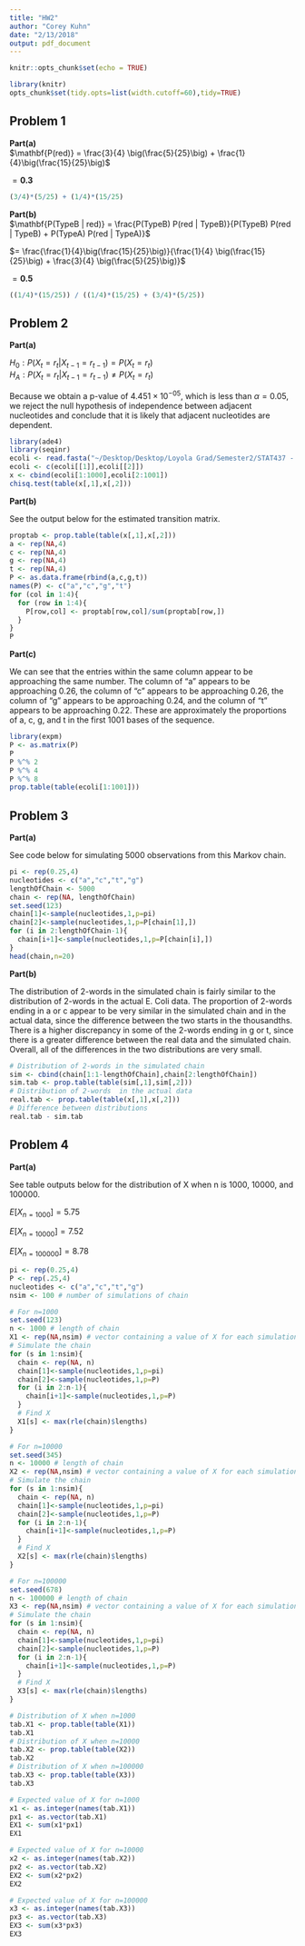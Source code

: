 ```yaml
---
title: "HW2"
author: "Corey Kuhn"
date: "2/13/2018"
output: pdf_document
---
```


\newcommand{\newprob}
    {
    \vskip 1cm
    }
\newcommand{\newln}
    {
    \vskip .1cm
    }

```r
knitr::opts_chunk$set(echo = TRUE)
```

```r
library(knitr)
opts_chunk$set(tidy.opts=list(width.cutoff=60),tidy=TRUE)
```

## Problem 1

**Part(a)**  
\newln
$\mathbf{P(red)} = \frac{3}{4} \big(\frac{5}{25}\big) + \frac{1}{4}\big(\frac{15}{25}\big)$  

$= \mathbf{0.3}$  
\newln
```r
(3/4)*(5/25) + (1/4)*(15/25)
```

\newprob

**Part(b)**  
\newln
$\mathbf{P(TypeB | red)} = \frac{P(TypeB) P(red | TypeB)}{P(TypeB) P(red | TypeB) + P(TypeA) P(red | TypeA)}$  

$= \frac{\frac{1}{4}\big(\frac{15}{25}\big)}{\frac{1}{4} \big(\frac{15}{25}\big) + \frac{3}{4} \big(\frac{5}{25}\big)}$  

$= \mathbf{0.5}$  
\newln
```r
((1/4)*(15/25)) / ((1/4)*(15/25) + (3/4)*(5/25))
```

\newpage

## Problem 2

**Part(a)**  

$H_0: P(X_t = r_t | X_{t-1} = r_{t-1}) = P(X_t = r_t)$  
$H_A: P(X_t = r_t | X_{t-1} = r_{t-1}) \neq P(X_t = r_t)$  

Because we obtain a p-value of $4.451 \times 10^{-05}$, which is less than $\alpha=0.05$, we reject the null hypothesis of independence between adjacent nucleotides and conclude that it is likely that adjacent nucleotides are dependent.  
\newln
```r
library(ade4)
library(seqinr)
ecoli <- read.fasta("~/Desktop/Desktop/Loyola Grad/Semester2/STAT437 - Quantitative Bioinformatics/HW1/AE005174v2.fas")
ecoli <- c(ecoli[[1]],ecoli[[2]])
x <- cbind(ecoli[1:1000],ecoli[2:1001])
chisq.test(table(x[,1],x[,2]))
```

\newprob

**Part(b)**  

See the output below for the estimated transition matrix.
\newln
```r
proptab <- prop.table(table(x[,1],x[,2]))
a <- rep(NA,4)
c <- rep(NA,4)
g <- rep(NA,4)
t <- rep(NA,4)
P <- as.data.frame(rbind(a,c,g,t))
names(P) <- c("a","c","g","t")
for (col in 1:4){
  for (row in 1:4){
    P[row,col] <- proptab[row,col]/sum(proptab[row,])
  }
}
P
```

\newprob

**Part(c)**  

We can see that the entries within the same column appear to be approaching the same number. The column of "a" appears to be approaching 0.26, the column of "c" appears to be approaching 0.26, the column of "g" appears to be approaching 0.24, and the column of "t" appears to be approaching 0.22. These are approximately the proportions of a, c, g, and t in the first 1001 bases of the sequence.
\newln
```r
library(expm)
P <- as.matrix(P)
P
P %^% 2
P %^% 4
P %^% 8
prop.table(table(ecoli[1:1001]))
```

\newpage

## Problem 3

**Part(a)**

See code below for simulating 5000 observations from this Markov chain.
\newln
```r
pi <- rep(0.25,4)
nucleotides <- c("a","c","t","g")
lengthOfChain <- 5000
chain <- rep(NA, lengthOfChain)
set.seed(123)
chain[1]<-sample(nucleotides,1,p=pi)
chain[2]<-sample(nucleotides,1,p=P[chain[1],])
for (i in 2:lengthOfChain-1){
  chain[i+1]<-sample(nucleotides,1,p=P[chain[i],])
}
head(chain,n=20)
```

\newprob

**Part(b)**

The distribution of 2-words in the simulated chain is fairly similar to the distribution of 2-words in the actual E. Coli data. The proportion of 2-words ending in a or c appear to be very similar in the simulated chain and in the actual data, since the difference between the two starts in the thousandths. There is a higher discrepancy in some of the 2-words ending in g or t, since there is a greater difference between the real data and the simulated chain. Overall, all of the differences in the two distributions are very small.
\newln
```r
# Distribution of 2-words in the simulated chain
sim <- cbind(chain[1:1-lengthOfChain],chain[2:lengthOfChain])
sim.tab <- prop.table(table(sim[,1],sim[,2]))
# Distribution of 2-words  in the actual data
real.tab <- prop.table(table(x[,1],x[,2]))
# Difference between distributions
real.tab - sim.tab
```

\newpage

## Problem 4

**Part(a)**

See table outputs below for the distribution of X when n is 1000, 10000, and 100000. 

$E[X_{n=1000}] = 5.75$  

$E[X_{n=10000}] = 7.52$  

$E[X_{n=100000}] = 8.78$  
\newln
```r
pi <- rep(0.25,4)
P <- rep(.25,4)
nucleotides <- c("a","c","t","g")
nsim <- 100 # number of simulations of chain

# For n=1000
set.seed(123)
n <- 1000 # length of chain
X1 <- rep(NA,nsim) # vector containing a value of X for each simulation
# Simulate the chain
for (s in 1:nsim){
  chain <- rep(NA, n)
  chain[1]<-sample(nucleotides,1,p=pi)
  chain[2]<-sample(nucleotides,1,p=P)
  for (i in 2:n-1){
    chain[i+1]<-sample(nucleotides,1,p=P)
  }
  # Find X
  X1[s] <- max(rle(chain)$lengths)
}

# For n=10000
set.seed(345)
n <- 10000 # length of chain
X2 <- rep(NA,nsim) # vector containing a value of X for each simulation
# Simulate the chain
for (s in 1:nsim){
  chain <- rep(NA, n)
  chain[1]<-sample(nucleotides,1,p=pi)
  chain[2]<-sample(nucleotides,1,p=P)
  for (i in 2:n-1){
    chain[i+1]<-sample(nucleotides,1,p=P)
  }
  # Find X
  X2[s] <- max(rle(chain)$lengths)
}

# For n=100000
set.seed(678)
n <- 100000 # length of chain
X3 <- rep(NA,nsim) # vector containing a value of X for each simulation
# Simulate the chain
for (s in 1:nsim){
  chain <- rep(NA, n)
  chain[1]<-sample(nucleotides,1,p=pi)
  chain[2]<-sample(nucleotides,1,p=P)
  for (i in 2:n-1){
    chain[i+1]<-sample(nucleotides,1,p=P)
  }
  # Find X
  X3[s] <- max(rle(chain)$lengths)
}

# Distribution of X when n=1000
tab.X1 <- prop.table(table(X1))
tab.X1
# Distribution of X when n=10000
tab.X2 <- prop.table(table(X2))
tab.X2
# Distribution of X when n=100000
tab.X3 <- prop.table(table(X3))
tab.X3

# Expected value of X for n=1000
x1 <- as.integer(names(tab.X1))
px1 <- as.vector(tab.X1)
EX1 <- sum(x1*px1)
EX1

# Expected value of X for n=10000
x2 <- as.integer(names(tab.X2))
px2 <- as.vector(tab.X2)
EX2 <- sum(x2*px2)
EX2

# Expected value of X for n=100000
x3 <- as.integer(names(tab.X3))
px3 <- as.vector(tab.X3)
EX3 <- sum(x3*px3)
EX3
```




